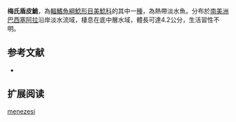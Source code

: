 {{Speciesbox
| name = 梅氏盾皮鮠
| image = 
| image_width = 250px
| image_caption = 
| status = NE
| status_system = IUCN3.1
| genus = Aspidoras
| species = menezesi
| authority = Nijssen & Isbrücker, 1976
| synonyms = 
}}

'''梅氏盾皮鮠'''，為[[輻鰭魚綱|輻鰭魚綱]][[鯰形目|鯰形目]][[美鯰科|美鯰科]]的其中一[[種|種]]，為熱帶淡水魚。分布於[[南美洲|南美洲]][[巴西|巴西]][[塞阿拉|塞阿拉]]沿岸淡水流域，棲息在底中層水域，體長可達4.2公分，生活習性不明。

==参考文献==
*{{FishBase_species|genus=Aspidoras|species=menezesi|year=2014|month=11}}

== 扩展阅读 ==
{{refbegin}}
{{wikispecies-inline|Aspidoras menezesi|梅氏盾皮鮠}}
{{refend}}
{{Taxonbar|from=Q5635800}}

[[Category:盾皮鮠屬|menezesi]]